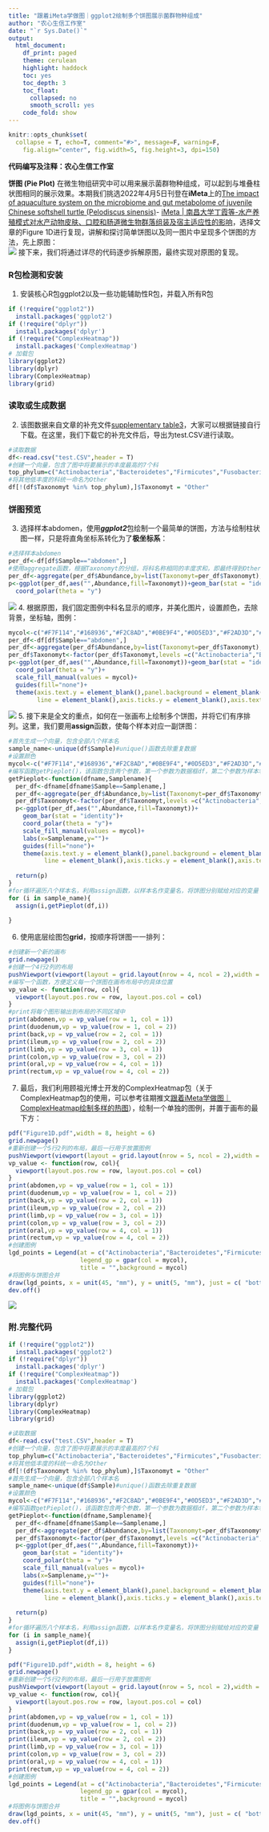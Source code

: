 ---
title: "跟着iMeta学做图｜ggplot2绘制多个饼图展示菌群物种组成"
author: "农心生信工作室"
date: "`r Sys.Date()`"
output:
  html_document:
    df_print: paged
    theme: cerulean
    highlight: haddock
    toc: yes
    toc_depth: 3
    toc_float:
      collapsed: no
      smooth_scroll: yes
    code_fold: show
---

```{r setup, include=FALSE}
knitr::opts_chunk$set(
  collapse = T, echo=T, comment="#>", message=F, warning=F,
	fig.align="center", fig.width=5, fig.height=3, dpi=150)
```

**代码编写及注释：农心生信工作室**<br />

**饼图 (Pie Plot)** 在微生物组研究中可以用来展示菌群物种组成，可以起到与堆叠柱状图相同的展示效果。本期我们挑选2022年4月5日刊登在**iMeta**上的[The impact of aquaculture system on the microbiome and gut metabolome of juvenile Chinese softshell turtle (Pelodiscus sinensis)](https://onlinelibrary.wiley.com/doi/10.1002/imt2.17)- [iMeta | 南昌大学丁霞等-水产养殖模式对水产动物皮肤、口腔和肠道微生物群落组装及宿主适应性的影响](http://www.imeta.science/iMeta/Papers/9Chinese/imt2.17.pdf)，选择文章的Figure 1D进行复现，讲解和探讨简单饼图以及同一图片中呈现多个饼图的方法，先上原图：<br />
![](./image1.jpg)
接下来，我们将通过详尽的代码逐步拆解原图，最终实现对原图的复现。

### R包检测和安装
1. 安装核心R包ggplot2以及一些功能辅助性R包，并载入所有R包
```{r}
if (!require("ggplot2"))
  install.packages('ggplot2') 
if (!require("dplyr"))
  install.packages('dplyr') 
if (!require("ComplexHeatmap"))
  install.packages('ComplexHeatmap')
# 加载包
library(ggplot2)
library(dplyr)
library(ComplexHeatmap)
library(grid)
```
### 读取或生成数据
2. 该图数据来自文章的补充文件[supplementary table3](https://onlinelibrary.wiley.com/action/downloadSupplement?doi=10.1002%2Fimt2.17&file=imt217-sup-0002-Supplementary_Tables.xlsx)，大家可以根据链接自行下载。在这里，我们下载它的补充文件后，导出为test.CSV进行读取。
```{r}
#读取数据
df<-read.csv("test.CSV",header = T)
#创建一个向量，包含了图中将要展示的丰度最高的7个科
top_phylum=c("Actinobacteria","Bacteroidetes","Firmicutes","Fusobacteria","Proteobacteria","Verrucomicrobia","[Thermi]")
#将其他低丰度的科统一命名为Other
df[!(df$Taxonomyt %in% top_phylum),]$Taxonomyt = "Other"
```
### 饼图预览
3. 选择样本abdomen，使用**_ggplot2_**包绘制一个最简单的饼图，方法与绘制柱状图一样，只是将直角坐标系转化为了**极坐标系**：
```{r}
#选择样本abdomen
per_df<-df[df$Sample=="abdomen",]
#使用aggregate函数，根据Taxonomyt的分组，将科名称相同的丰度求和，即最终得到Other的丰度的和
per_df<-aggregate(per_df$Abundance,by=list(Taxonomyt=per_df$Taxonomyt),sum) %>% rename(Abundance=x)
p<-ggplot(per_df,aes("",Abundance,fill=Taxonomyt))+geom_bar(stat = "identity")+
  coord_polar(theta = "y")
```
![](./image2.png)
4. 根据原图，我们固定图例中科名显示的顺序，并美化图片，设置颜色，去除背景，坐标轴，图例：
```{r}
mycol<-c("#F7F114","#168936","#F2C8AD","#0BE9F4","#0D5ED3","#F2AD3D","#757272","#EA1313")#设置颜色
per_df<-df[df$Sample=="abdomen",]
per_df<-aggregate(per_df$Abundance,by=list(Taxonomyt=per_df$Taxonomyt),sum) %>% rename(Abundance=x)
per_df$Taxonomyt<-factor(per_df$Taxonomyt,levels =c("Actinobacteria","Bacteroidetes","Firmicutes","Fusobacteria","Proteobacteria","Verrucomicrobia","[Thermi]","Other") ) #固定图例顺序
p<-ggplot(per_df,aes("",Abundance,fill=Taxonomyt))+geom_bar(stat = "identity")+
  coord_polar(theta = "y")+
  scale_fill_manual(values = mycol)+
  guides(fill="none")+
  theme(axis.text.y = element_blank(),panel.background = element_blank(),
        line = element_blank(),axis.ticks.y = element_blank(),axis.text.x = element_blank())
```
![](./image3.png)
5. 接下来是全文的重点，如何在一张画布上绘制多个饼图，并将它们有序排列。这里，我们要用**assign**函数，使每个样本对应一副饼图：
```{r}
#首先生成一个向量，包含全部八个样本名
sample_name<-unique(df$Sample)#unique()函数去除重复数据
#设置颜色
mycol<-c("#F7F114","#168936","#F2C8AD","#0BE9F4","#0D5ED3","#F2AD3D","#757272","#EA1313")
#编写函数getPieplot()，该函数包含两个参数，第一个参数为数据框df，第二个参数为样本名称，最终返回饼图
getPieplot<-function(dfname,Samplename){
  per_df<-dfname[dfname$Sample==Samplename,]
  per_df<-aggregate(per_df$Abundance,by=list(Taxonomyt=per_df$Taxonomyt),sum) %>% rename(Abundance=x)
  per_df$Taxonomyt<-factor(per_df$Taxonomyt,levels =c("Actinobacteria","Bacteroidetes","Firmicutes","Fusobacteria","Proteobacteria","Verrucomicrobia","[Thermi]","Other") )
  p<-ggplot(per_df,aes("",Abundance,fill=Taxonomyt))+
    geom_bar(stat = "identity")+
    coord_polar(theta = "y")+
    scale_fill_manual(values = mycol)+
    labs(x=Samplename,y="")+
    guides(fill="none")+
    theme(axis.text.y = element_blank(),panel.background = element_blank(),
          line = element_blank(),axis.ticks.y = element_blank(),axis.text.x = element_blank())
  
  return(p)
}
#for循环遍历八个样本名，利用assign函数，以样本名作变量名，将饼图分别赋给对应的变量
for (i in sample_name){
  assign(i,getPieplot(df,i))
  
}
```
6. 使用底层绘图包**grid**，按顺序将饼图一一排列：
```{r}
#创建新一个新的画布
grid.newpage()
#创建一个4行2列的布局
pushViewport(viewport(layout = grid.layout(nrow = 4, ncol = 2),width = 0.3))
#编写一个函数，方便定义每一个饼图在画布布局中的具体位置
vp_value <- function(row, col){
  viewport(layout.pos.row = row, layout.pos.col = col)
} 
#print将每个图形输出到布局的不同区域中
print(abdomen,vp = vp_value(row = 1, col = 1))
print(duodenum,vp = vp_value(row = 1, col = 2))
print(back,vp = vp_value(row = 2, col = 1))
print(ileum,vp = vp_value(row = 2, col = 2))
print(limb,vp = vp_value(row = 3, col = 1))
print(colon,vp = vp_value(row = 3, col = 2))
print(oral,vp = vp_value(row = 4, col = 1))
print(rectum,vp = vp_value(row = 4, col = 2))
```
7. 最后，我们利用顾祖光博士开发的ComplexHeatmap包（关于ComplexHeatmap包的使用，可以参考往期推文[跟着iMeta学做图｜ComplexHeatmap绘制多样的热图](https://mp.weixin.qq.com/s/6ljx0A1DtpJOIaHleFV9HA)），绘制一个单独的图例，并置于画布的最下方：
```{r}
pdf("Figure1D.pdf",width = 8, height = 6)
grid.newpage()
#重新创建一个5行2列的布局，最后一行用于放置图例
pushViewport(viewport(layout = grid.layout(nrow = 5, ncol = 2),width = 0.3))
vp_value <- function(row, col){
  viewport(layout.pos.row = row, layout.pos.col = col)
} 
print(abdomen,vp = vp_value(row = 1, col = 1))
print(duodenum,vp = vp_value(row = 1, col = 2))
print(back,vp = vp_value(row = 2, col = 1))
print(ileum,vp = vp_value(row = 2, col = 2))
print(limb,vp = vp_value(row = 3, col = 1))
print(colon,vp = vp_value(row = 3, col = 2))
print(oral,vp = vp_value(row = 4, col = 1))
print(rectum,vp = vp_value(row = 4, col = 2))
#创建图例
lgd_points = Legend(at = c("Actinobacteria","Bacteroidetes","Firmicutes","Fusobacteria","Proteobacteria","Verrucomicrobia","[Thermi]","Other"), type = "points", pch = 15,
                    legend_gp = gpar(col = mycol), 
                    title = "",background = mycol)
#将图例与饼图合并
draw(lgd_points, x = unit(45, "mm"), y = unit(5, "mm"), just = c( "bottom"))
dev.off()
```
![](./image4.png)

### 附.完整代码
```{r}
if (!require("ggplot2"))
  install.packages('ggplot2') 
if (!require("dplyr"))
  install.packages('dplyr') 
if (!require("ComplexHeatmap"))
  install.packages('ComplexHeatmap')
# 加载包
library(ggplot2)
library(dplyr)
library(ComplexHeatmap)
library(grid)

#读取数据
df<-read.csv("test.CSV",header = T)
#创建一个向量，包含了图中将要展示的丰度最高的7个科
top_phylum=c("Actinobacteria","Bacteroidetes","Firmicutes","Fusobacteria","Proteobacteria","Verrucomicrobia","[Thermi]")
#将其他低丰度的科统一命名为Other
df[!(df$Taxonomyt %in% top_phylum),]$Taxonomyt = "Other"
#首先生成一个向量，包含全部八个样本名
sample_name<-unique(df$Sample)#unique()函数去除重复数据
#设置颜色
mycol<-c("#F7F114","#168936","#F2C8AD","#0BE9F4","#0D5ED3","#F2AD3D","#757272","#EA1313")
#编写函数getPieplot()，该函数包含两个参数，第一个参数为数据框df，第二个参数为样本名称，最终返回饼图
getPieplot<-function(dfname,Samplename){
  per_df<-dfname[dfname$Sample==Samplename,]
  per_df<-aggregate(per_df$Abundance,by=list(Taxonomyt=per_df$Taxonomyt),sum) %>% rename(Abundance=x)
  per_df$Taxonomyt<-factor(per_df$Taxonomyt,levels =c("Actinobacteria","Bacteroidetes","Firmicutes","Fusobacteria","Proteobacteria","Verrucomicrobia","[Thermi]","Other") )
  p<-ggplot(per_df,aes("",Abundance,fill=Taxonomyt))+
    geom_bar(stat = "identity")+
    coord_polar(theta = "y")+
    scale_fill_manual(values = mycol)+
    labs(x=Samplename,y="")+
    guides(fill="none")+
    theme(axis.text.y = element_blank(),panel.background = element_blank(),
          line = element_blank(),axis.ticks.y = element_blank(),axis.text.x = element_blank())
  
  return(p)
}
#for循环遍历八个样本名，利用assign函数，以样本名作变量名，将饼图分别赋给对应的变量
for (i in sample_name){
  assign(i,getPieplot(df,i))
}

pdf("Figure1D.pdf",width = 8, height = 6)
grid.newpage()
#重新创建一个5行2列的布局，最后一行用于放置图例
pushViewport(viewport(layout = grid.layout(nrow = 5, ncol = 2),width = 0.3))
vp_value <- function(row, col){
  viewport(layout.pos.row = row, layout.pos.col = col)
} 
print(abdomen,vp = vp_value(row = 1, col = 1))
print(duodenum,vp = vp_value(row = 1, col = 2))
print(back,vp = vp_value(row = 2, col = 1))
print(ileum,vp = vp_value(row = 2, col = 2))
print(limb,vp = vp_value(row = 3, col = 1))
print(colon,vp = vp_value(row = 3, col = 2))
print(oral,vp = vp_value(row = 4, col = 1))
print(rectum,vp = vp_value(row = 4, col = 2))
#创建图例
lgd_points = Legend(at = c("Actinobacteria","Bacteroidetes","Firmicutes","Fusobacteria","Proteobacteria","Verrucomicrobia","[Thermi]","Other"), type = "points", pch = 15,
                    legend_gp = gpar(col = mycol), 
                    title = "",background = mycol)
#将图例与饼图合并
draw(lgd_points, x = unit(45, "mm"), y = unit(5, "mm"), just = c( "bottom"))
dev.off()
```